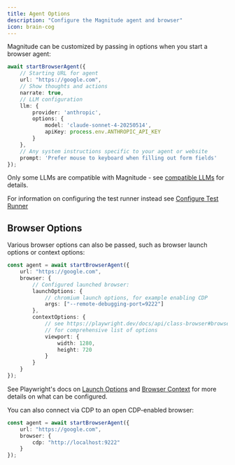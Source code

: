```yaml
---
title: Agent Options
description: "Configure the Magnitude agent and browser"
icon: brain-cog
---
```


Magnitude can be customized by passing in options when you start a browser agent:
```ts
await startBrowserAgent({
    // Starting URL for agent
    url: "https://google.com", 
    // Show thoughts and actions
    narrate: true,
    // LLM configuration
    llm: {
        provider: 'anthropic',
        options: {
            model: 'claude-sonnet-4-20250514',
            apiKey: process.env.ANTHROPIC_API_KEY
        }
    },
    // Any system instructions specific to your agent or website
    prompt: 'Prefer mouse to keyboard when filling out form fields'
});
```

<Warning>Only some LLMs are compatible with Magnitude - see [compatible LLMs](/core-concepts/compatible-llms) for details.</Warning>

<Info>For information on configuring the test runner instead see [Configure Test Runner](/testing/test-configuration)</Info>


## Browser Options

Various browser options can also be passed, such as browser launch options or context options:

```ts
const agent = await startBrowserAgent({
    url: "https://google.com", 
    browser: {
        // Configured launched browser:
        launchOptions: {
            // chromium launch options, for example enabling CDP
            args: ["--remote-debugging-port=9222"]
        },
        contextOptions: {
            // see https://playwright.dev/docs/api/class-browser#browser-new-context
            // for comprehensive list of options
            viewport: {
                width: 1280,
                height: 720
            }
        }
    }
});
```

See Playwright's docs on [Launch Options](https://playwright.dev/docs/api/class-browsertype#browser-type-launch) and [Browser Context](https://playwright.dev/docs/api/class-browsercontext) for more details on what can be configured.

You can also connect via CDP to an open CDP-enabled browser:

```ts
const agent = await startBrowserAgent({
    url: "https://google.com", 
    browser: {
        cdp: "http://localhost:9222"
    }
});
```


